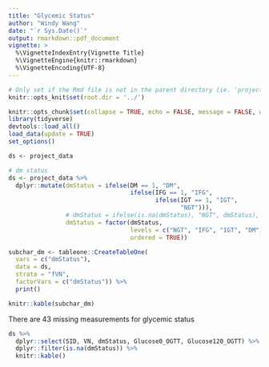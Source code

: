 ```yaml
---
title: "Glycemic Status"
author: "Windy Wang"
date: "`r Sys.Date()`"
output: rmarkdown::pdf_document
vignette: >
  %\VignetteIndexEntry{Vignette Title}
  %\VignetteEngine{knitr::rmarkdown}
  %\VignetteEncoding{UTF-8}
---
```


```r

# Only set if the Rmd file is not in the parent directory (ie. 'projectname/')
knitr::opts_knit$set(root.dir = '../')

knitr::opts_chunk$set(collapse = TRUE, echo = FALSE, message = FALSE, warning = FALSE)
library(tidyverse)
devtools::load_all()
load_data(update = TRUE)
set_options()

ds <- project_data

# dm status
ds <- project_data %>% 
  dplyr::mutate(dmStatus = ifelse(DM == 1, "DM",
                                  ifelse(IFG == 1, "IFG",
                                         ifelse(IGT == 1, "IGT",
                                                "NGT"))),
                # dmStatus = ifelse(is.na(dmStatus), "NGT", dmStatus),
                dmStatus = factor(dmStatus,
                                  levels = c("NGT", "IFG", "IGT", "DM"),
                                  ordered = TRUE))
```


```r

subchar_dm <- tableone::CreateTableOne(
  vars = c("dmStatus"),
  data = ds,
  strata = "fVN",
  factorVars = c("dmStatus")) %>% 
  print()
```

```r
knitr::kable(subchar_dm)
```

There are 43 missing measurements for glycemic status

```r
ds %>% 
  dplyr::select(SID, VN, dmStatus, Glucose0_OGTT, Glucose120_OGTT) %>% 
  dplyr::filter(is.na(dmStatus)) %>% 
  knitr::kable()
```

